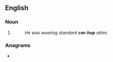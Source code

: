 ==English==

===Noun===
{{head|en|noun}}

# {{attributive of|car hop|lang=en|nodot=1}}
#: ''He was wearing standard '''car-hop''' attire.''

===Anagrams===
* {{l|en|Chopra}}